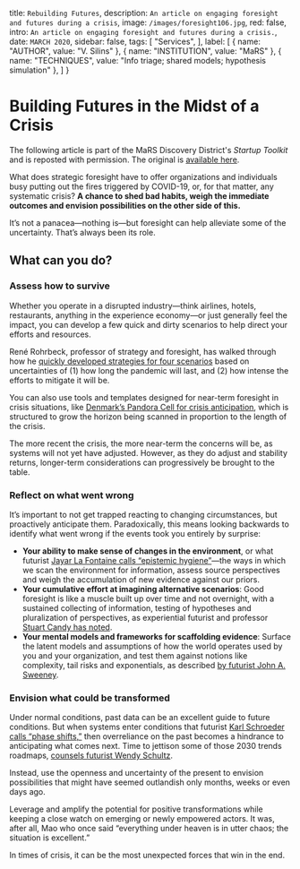 
  title: `Rebuilding Futures`,
  description: `An article on engaging foresight and futures during a crisis`,
  image: `/images/foresight106.jpg`,
  red: false,
  intro: `An article on engaging foresight and futures during a crisis.`,
  date: `MARCH 2020`,
  sidebar: false,
  tags: [
    "Services",
  ],
  label: [
    {
      name: "AUTHOR",
      value: "V. Silins"
    },
    {
      name: "INSTITUTION",
      value: "MaRS"
    },
    {
      name: "TECHNIQUES",
      value: "Info triage; shared models; hypothesis simulation"
    },
  ]
}


# Building Futures in the Midst of a Crisis
The following article is part of the MaRS Discovery District's _Startup Toolkit_ and is reposted with permission. The original is [available here](https://learn.marsdd.com/article/covid-19-building-futures-in-the-midst-of-a-crisis/).

<Label meta={meta} />

What does strategic foresight have to offer organizations and individuals busy putting out the fires triggered by COVID-19, or, for that matter, any systematic crisis? **A chance to shed bad habits, weigh the immediate outcomes and envision possibilities on the other side of this.**

It’s not a panacea—nothing is—but foresight can help alleviate some of the uncertainty. That’s always been its role.

## What can you do?

### Assess how to survive

Whether you operate in a disrupted industry—think airlines, hotels, restaurants, anything in the experience economy—or just generally feel the impact, you can develop a few quick and dirty scenarios to help direct your efforts and resources.

René Rohrbeck, professor of strategy and foresight, has walked through how he [quickly developed strategies for four scenarios](https://www.linkedin.com/pulse/three-important-lessons-i-learned-business-covid-19-times-rohrbeck/) based on uncertainties of (1) how long the pandemic will last, and (2) how intense the efforts to mitigate it will be.

You can also use tools and templates designed for near-term foresight in crisis situations, like [Denmark’s Pandora Cell for crisis anticipation](https://www.oecd.org/governance/toolkit-on-risk-governance/goodpractices/page/denmarkspandoracellforcrisisanticipation.htm), which is structured to grow the horizon being scanned in proportion to the length of the crisis.

The more recent the crisis, the more near-term the concerns will be, as systems will not yet have adjusted. However, as they do adjust and stability returns, longer-term considerations can progressively be brought to the table.

### Reflect on what went wrong

It’s important to not get trapped reacting to changing circumstances, but proactively anticipate them. Paradoxically, this means looking backwards to identify what went wrong if the events took you entirely by surprise:

* **Your ability to make sense of changes in the environment**, or what futurist [Jayar La Fontaine calls “epistemic hygiene”](https://medium.com/@wildthought/covid-19-and-epistemic-hygiene-d14db1205f26)—the ways in which we scan the environment for information, assess source perspectives and weigh the accumulation of new evidence against our priors.
* **Your cumulative effort at imagining alternative scenarios**: Good foresight is like a muscle built up over time and not overnight, with a sustained collecting of information, testing of hypotheses and pluralization of perspectives, as experiential futurist and professor [Stuart Candy has noted](https://www.linkedin.com/pulse/when-reality-outruns-imagination-stuart-candy/).
* **Your mental models and frameworks for scaffolding evidence**: Surface the latent models and assumptions of how the world operates used by you and your organization, and test them against notions like complexity, tail risks and exponentials, as described [by futurist John A. Sweeney](https://medium.com/@aloha_futures/hot-take-v2-0-why-covid-19-is-and-is-not-a-black-swan-futures-foresight-and-a-new-old-metaphor-424ff59ddddb).

### Envision what could be transformed

Under normal conditions, past data can be an excellent guide to future conditions. But when systems enter conditions that futurist [Karl Schroeder calls “phase shifts,”](https://twitter.com/KarlSchroeder/status/1240686535814438912) then overreliance on the past becomes a hindrance to anticipating what comes next. Time to jettison some of those 2030 trends roadmaps, [counsels futurist Wendy Schultz](https://twitter.com/wendyinfutures/status/1239869134151827456).

Instead, use the openness and uncertainty of the present to envision possibilities that might have seemed outlandish only months, weeks or even days ago.

Leverage and amplify the potential for positive transformations while keeping a close watch on emerging or newly empowered actors. It was, after all, Mao who once said “everything under heaven is in utter chaos; the situation is excellent.”

In times of crisis, it can be the most unexpected forces that win in the end.


